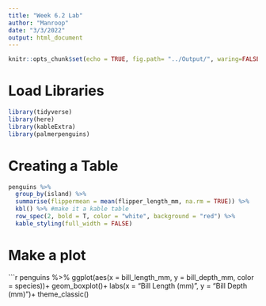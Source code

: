 ```yaml
---
title: "Week 6.2 Lab"
author: "Manroop"
date: "3/3/2022"
output: html_document
---
```


```r
knitr::opts_chunk$set(echo = TRUE, fig.path= "../Output/", waring=FALSE, message=FALSE)
```


# Load Libraries ###
```r
library(tidyverse)
library(here)
library(kableExtra)
library(palmerpenguins)
```

# Creating a Table
```r
penguins %>% 
  group_by(island) %>% 
  summarise(flippermean = mean(flipper_length_mm, na.rm = TRUE)) %>%
  kbl() %>% #make it a kable table
  row_spec(2, bold = T, color = "white", background = "red") %>% 
  kable_styling(full_width = FALSE)
```

# Make a plot
```r
penguins %>% 
  ggplot(aes(x = bill_length_mm,
             y = bill_depth_mm,
             color = species))+
  geom_boxplot()+
  labs(x = "Bill Length (mm)",
       y = "Bill Depth (mm)")+
  theme_classic()